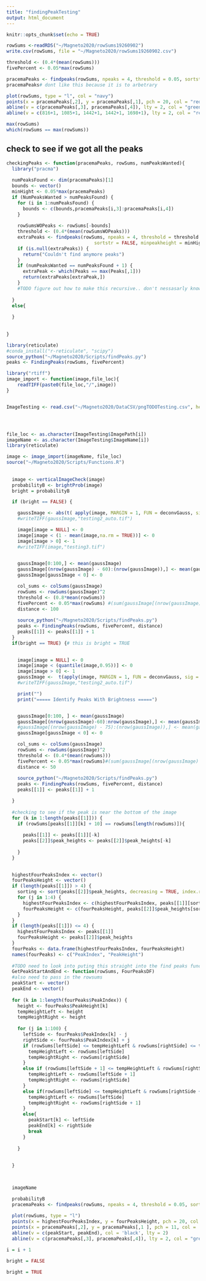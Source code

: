 ```yaml
---
title: "findingPeakTesting"
output: html_document
---
```


```r
knitr::opts_chunk$set(echo = TRUE)
```
```r
rowSums <-readRDS("~/Magneto2020/rowSums19260902")
write.csv(rowSums, file = "~/Magneto2020/rowSums19260902.csv")
```

```r


threshold <- (0.4*(mean(rowSums)))
fivePercent <- 0.05*max(rowSums)

pracemaPeaks <- findpeaks(rowSums, npeaks = 4, threshold = 0.05, sortstr = FALSE, minpeakheight = fivePercent)
pracemaPeaks# dont like this because it is to arbetrary

plot(rowSums, type = "l", col = "navy")
points(x = pracemaPeaks[,2], y = pracemaPeaks[,1], pch = 20, col = "red")
abline(v = c(pracemaPeaks[,3], pracemaPeaks[,4]), lty = 2, col = "green")
abline(v = c(816+1, 1085+1, 1442+1, 1442+1, 1698+1), lty = 2, col = "red")

```

```r
max(rowSums)
which(rowSums == max(rowSums))
```
## check to see if we got all the peaks


```r
checkingPeaks <- function(pracemaPeaks, rowSums, numPeaksWanted){
  library("pracma")
  
  numPeaksFound <- dim(pracemaPeaks)[1]
  bounds <- vector()
  minHight <- 0.05*max(pracemaPeaks)
  if (NumPeaksWanted > numPeaksFound) {
    for (i in 1:numPeaksFound) {
      bounds <- c(bounds,pracemaPeaks[i,3]:pracemaPeaks[i,4])
    }
      
    rowSumsWOPeaks <- rowSums[-bounds]
    threshold <- (0.4*(mean(rowSumsWOPeaks)))
    extraPeaks <- findpeaks(rowSums, npeaks = 4, threshold = threshold ,
                                sortstr = FALSE, minpeakheight = minHight)
    if (is.null(extraPeaks)) {
      return("Couldn't find anymore peaks")
    }
    if (numPeaksWanted == numPeaksFound + 1) {
      extraPeak <- which(Peaks == max(Peaks[,1]))
      return(extraPeaks[extraPeak,])
    }
    #TODO figure out how to make this recursive.. don't nessasarly know how many they wanted..( or even if that should be a parameter)
  
  }
  else{
    
  }  
      
  
}
```

```r
library(reticulate)
#conda_install("r-reticulate", "scipy")
source_python("~/Magneto2020/Scripts/findPeaks.py")
peaks <- FindingPeaks(rowSums, fivePercent)
```

```r
library("rtiff")
image_import <- function(image,file_loc){
    readTIFF(paste0(file_loc,"/",image))
}


ImageTesting <- read.csv("~/Magneto2020/DataCSV/pngTODOTesting.csv", header = TRUE, stringsAsFactors = FALSE)




file_loc <- as.character(ImageTesting$ImagePath[i])
imageName <- as.character(ImageTesting$ImageName[i])
library(reticulate)

image <- image_import(imageName, file_loc)
source("~/Magneto2020/Scripts/Functions.R")
  
  
  image <- verticalImageCheck(image)
  probabilityB <- brightProb(image)
  bright = probabilityB

  if (bright == FALSE) {

    gaussImage <- abs(t( apply(image, MARGIN = 1, FUN = deconvGauss, sig = 10, kern.trunc = 0.05, nw = 3 ) ))
    #writeTIFF(gaussImage,"testing2_auto.tif")

    image[image = NULL] <- 0
    image[image < (1 - mean(image,na.rm = TRUE))] <- 0
    image[image > 0] <- 1
    #writeTIFF(image,"testing3.tif")

    
    gaussImage[0:100,] <- mean(gaussImage)
    gaussImage[(nrow(gaussImage) - 60):(nrow(gaussImage)),] <- mean(gaussImage)
    gaussImage[gaussImage < 0] <- 0

    col_sums <- colSums(gaussImage)
    rowSums <- rowSums(gaussImage)^2
    threshold <- (0.8*mean(rowSums))
    fivePercent <- 0.05*max(rowSums) #(sum(gaussImage[(nrow(gaussImage) - 130),]) + 1)^2
    distance <- 100
    
    source_python("~/Magneto2020/Scripts/findPeaks.py")
    peaks <- FindingPeaks(rowSums, fivePercent, distance)
    peaks[[1]] <- peaks[[1]] + 1
  }
  if(bright == TRUE) {# this is bright = TRUE
    

    image[image = NULL] <- 0
    image[image < (quantile(image,0.95))] <- 0
    image[image > 0] <- 1
    gaussImage <-  t(apply(image, MARGIN = 1, FUN = deconvGauss, sig = 10, kern.trunc = 0.05, nw = 3 ))
    #writeTIFF(gaussImage,"testing2_auto.tif")

    print("")
    print("===== Identify Peaks With Brightness =====")


    gaussImage[0:100, ] <- mean(gaussImage)
    gaussImage[(nrow(gaussImage)-60):nrow(gaussImage),] <- mean(gaussImage)
    #gaussImage[(nrow(gaussImage) - 75):(nrow(gaussImage)),] <- mean(gaussImage)
    gaussImage[gaussImage < 0] <- 0

    col_sums <- colSums(gaussImage)
    rowSums <- rowSums(gaussImage)^2
    threshold <- (0.4*(mean(rowSums)))
    fivePercent <- 0.05*max(rowSums)#(sum(gaussImage[(nrow(gaussImage) - 126),]) + 1)^2
    distance <- 50
    
    source_python("~/Magneto2020/Scripts/findPeaks.py")
    peaks <- FindingPeaks(rowSums, fivePercent, distance)
    peaks[[1]] <- peaks[[1]] + 1

  }
  
  #checking to see if the peak is near the bottom of the image
  for (k in 1:length(peaks[[1]])) {
    if (rowSums[peaks[[1]][k] + 10] == rowSums[length(rowSums)]){
      
      peaks[[1]] <- peaks[[1]][-k]
      peaks[[2]]$peak_heights <- peaks[[2]]$peak_heights[-k]
      
    }
  }

  
  highestFourPeaksIndex <- vector()
  fourPeaksHeight <- vector()
  if (length(peaks[[1]]) > 4) {
    sorting <- sort(peaks[[2]]$peak_heights, decreasing = TRUE, index.return = TRUE)
    for (j in 1:4) {
      highestFourPeaksIndex <- c(highestFourPeaksIndex, peaks[[1]][sorting$ix[j]])
      fourPeaksHeight <- c(fourPeaksHeight, peaks[[2]]$peak_heights[sorting$ix[j]])
    }
  }
  if (length(peaks[[1]]) <= 4) {
    highestFourPeaksIndex <- peaks[[1]]
    fourPeaksHeight <- peaks[[2]]$peak_heights
  }
  fourPeaks <- data.frame(highestFourPeaksIndex, fourPeaksHeight)
  names(fourPeaks) <- c("PeakIndex", "PeakHeight")
  
  #TODO need to look into puting this straight into the find peaks function! instead of making it its own
  GetPeakStartAndEnd <- function(rowSums, FourPeaksDF)
  #also need to pass in the rowsums
  peakStart <- vector()
  peakEnd <- vector()
  
  for (k in 1:length(fourPeaks$PeakIndex)) {
    height <- fourPeaks$PeakHeight[k]
    tempHeightLeft <- height
    tempHeightRight <- height
    
    for (j in 1:100) {
      leftSide <- fourPeaks$PeakIndex[k] - j
      rightSide <- fourPeaks$PeakIndex[k] + j
      if (rowSums[leftSide] <= tempHeightLeft & rowSums[rightSide] <= tempHeightRight) {
        tempHeightLeft <- rowSums[leftSide]
        tempHeightRight <- rowSums[rightSide]
      }
      else if (rowSums[leftSide + 1] <= tempHeightLeft & rowSums[rightSide] <= tempHeightRight) {
        tempHeightLeft <- rowSums[leftSide + 1]
        tempHeightRight <- rowSums[rightSide]
      }
      else if(rowSums[leftSide] <= tempHeightLeft & rowSums[rightSide + 1] <= tempHeightRight) {
        tempHeightLeft <- rowSums[leftSide]
        tempHeightRight <- rowSums[rightSide + 1]
      }
      else{
        peakStart[k] <- leftSide
        peakEnd[k] <- rightSide
        break
      }
      
    }
    
    
  }


 
  imageName

  probabilityB
  pracemaPeaks <- findpeaks(rowSums, npeaks = 4, threshold = 0.05, sortstr = FALSE, minpeakheight = fivePercent)
  
  plot(rowSums, type = "l")
  points(x = highestFourPeaksIndex, y = fourPeaksHeight, pch = 20, col = 'red')
  points(x = pracemaPeaks[,2], y = pracemaPeaks[,1 ], pch = 11, col = 'blue')
  abline(v = c(peakStart, peakEnd), col = 'black', lty = 2)
  abline(v = c(pracemaPeaks[,3], pracemaPeaks[,4]), lty = 2, col = "green")

```

```r
i = i + 1
```
```r
bright = FALSE
```
```r
bright = TRUE
```
